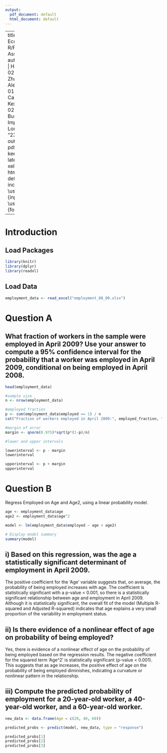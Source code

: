 ---
output:
  pdf_document: default
  html_document: default
---

---
title: |
  | Financial Econometric in R/Python 
  | Assignment One
author: |
  | Group 2
  | Hessa Alabbas 02513615
  | Xin Zhan 02299544
  | Alex Rached 01894052
  | Yan Cai 02381303
  | Kexin Liu 02362049
  |
  | The Business School, Imperial College London
  | 
date: "23-10-2023"
output:
  pdf_document: 
    keep_tex: true
    latex_engine: xelatex
  html_document: default
header-includes:
  - \\usepackage[utf8]{inputenc}
  - \\usepackage[T1]{fontenc}

---

\newpage
\tableofcontents
\listoftables
\newpage

\pagebreak

# Introduction

## Load Packages 
```{r loadLibs, message=FALSE, warning=FALSE}
library(knitr)
library(dplyr)
library(readxl)

```


## Load Data
```{r}
employment_data <- read_excel("employment_08_09.xlsx")

```

# Question A

## What fraction of workers in the sample were employed in April 2009? Use your answer to compute a 95% confidence interval for the probability that a worker was employed in April 2009, conditional on being employed in April 2008. 

```{r}
head(employment_data)

#sample size
n <- nrow(employment_data)

#employed fraction
p <- sum(employment_data$employed == 1) / n
cat("Fraction of workers employed in April 2009:", employed_fraction, "\n")

#margin of error
margin <- qnorm(0.975)*sqrt(p*(1-p)/n)

#lower and upper intervals

lowerinterval <- p - margin
lowerinterval

upperinterval <- p + margin
upperinterval

```


# Question B

Regress Employed on Age and Age2, using a linear probability model.

```{r}

age <- employment_data$age
age2 <- employment_data$age^2

model <- lm(employment_data$employed ~ age + age2)

# Display model summary
summary(model)

```


## i) Based on this regression, was the age a statistically significant determinant of employment in April 2009. 

The positive coefficient for the 'Age' variable suggests that, on average, the probability of being employed increases with age. The coefficient is statistically significant with a p-value < 0.001, so there is a statistically significant relationship between age and employment in April 2009. Although it is statistically significant, the overall fit of the model (Multiple R-squared and Adjusted R-squared) indicates that age explains a very small proportion of the variability in employment status. 

## ii) Is there evidence of a nonlinear effect of age on probability of being employed?

Yes, there is evidence of a nonlinear effect of age on the probability of being employed based on the regression results. The negative coefficient for the squared term 'Age^2' is statistically significant (p-value < 0.001). This suggests that as age increases, the positive effect of age on the probability of being employed diminishes, indicating a curvature or nonlinear pattern in the relationship.

## iii) Compute the predicted probability of employment for a 20-year-old worker, a 40-year-old worker, and a 60-year-old worker.

```{r}

new_data <- data.frame(Age = c(20, 40, 60))

predicted_probs <- predict(model, new_data, type = "response")

predicted_probs[1]
predicted_probs[2]
predicted_probs[3]


```
